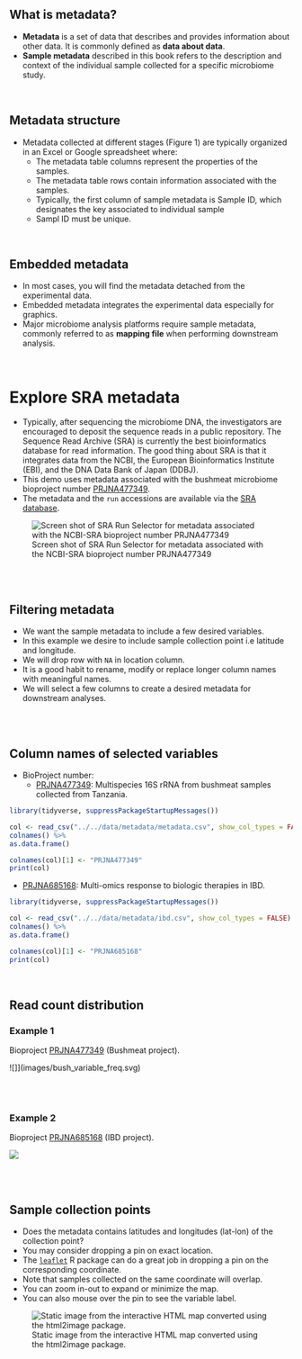<!-- # General Overview -->
## What is metadata?
* <b>Metadata</b> is a set of data that describes and provides information about other data. It is commonly defined as **data about data**.
* **Sample metadata** described in this book refers to the description and context of the individual sample collected for a specific microbiome study.

<br>

## Metadata structure
* Metadata collected at different stages (Figure 1) are typically organized in an Excel or Google spreadsheet where:
  * The metadata table columns represent the properties of the samples.
  * The metadata table rows contain information associated with the samples.
  * Typically, the first column of sample metadata is Sample ID, which designates the key associated to individual sample
  * Sampl ID must be unique.

<br>

## Embedded metadata
* In most cases, you will find the metadata detached from the experimental data.
* Embedded metadata integrates the experimental data especially for graphics.
* Major microbiome analysis platforms require sample metadata, commonly referred to as **mapping file** when performing downstream analysis.

<br>

# Explore SRA metadata
- Typically, after sequencing the microbiome DNA, the investigators are encouraged to deposit the sequence reads in a public repository. The Sequence Read Archive (SRA) is currently the best bioinformatics database for read information. The good thing about SRA is that it integrates data from the NCBI, the European Bioinformatics Institute (EBI), and the DNA Data Bank of Japan (DDBJ).
- This demo uses metadata associated with the bushmeat microbiome bioproject number [PRJNA477349](https://www.ncbi.nlm.nih.gov/sra?linkname=bioproject_sra_all&from_uid=477349).
- The metadata and the `run` accessions are available via the [SRA database](https://www.ncbi.nlm.nih.gov/Traces/study/?WebEnv=MCID_63d94ddd2805b915ba189567&query_key=1&GALAXY_URL=https%3A%2F%2Fusegalaxy.org%2Ftool_runner%3Ftool_id%3Dsra_source).

![Screen shot of SRA Run Selector for metadata associated with the NCBI-SRA bioproject number PRJNA477349](images/sra_run_selector.png)

<br><br>

## Filtering metadata
- We want the sample metadata to include a few desired variables. 
- In this example we desire to include sample collection point i.e latitude and longitude. 
- We will drop row with `NA` in location column.
- It is a good habit to rename, modify or replace longer column names with meaningful names.
- We will select a few columns to create a desired metadata for downstream analyses.

<br><br>

## Column names of selected variables
- BioProject number:
  - [PRJNA477349](https://www.ncbi.nlm.nih.gov/sra/?term=PRJNA477349): Multispecies 16S rRNA from bushmeat samples collected from Tanzania.
  
```r
library(tidyverse, suppressPackageStartupMessages())

col <- read_csv("../../data/metadata/metadata.csv", show_col_types = FALSE) %>% 
colnames() %>% 
as.data.frame()

colnames(col)[1] <- "PRJNA477349"
print(col)
```


  - [PRJNA685168](https://www.ncbi.nlm.nih.gov/sra/?term=PRJNA685168): Multi-omics response to biologic therapies in IBD.

```r
library(tidyverse, suppressPackageStartupMessages())

col <- read_csv("../../data/metadata/ibd.csv", show_col_types = FALSE) %>% 
colnames() %>% 
as.data.frame()

colnames(col)[1] <- "PRJNA685168"
print(col)
```

<br>

## Read count distribution

### Example 1
Bioproject [PRJNA477349](https://www.ncbi.nlm.nih.gov/sra/?term=PRJNA477349) (Bushmeat project).

![]](images/bush_variable_freq.svg)

<br><br>

### Example 2
Bioproject [PRJNA685168](https://www.ncbi.nlm.nih.gov/sra/?term=PRJNA685168) (IBD project).

![](images/ibd_variable_freq.svg)

<br><br>

## Sample collection points
- Does the metadata contains latitudes and longitudes (lat-lon) of the collection point? 
- You may consider dropping a pin on exact location. 
- The [`leaflet`](https://rstudio.github.io/leaflet/) R package can do a great job in dropping a pin on the corresponding coordinate. 
- Note that samples collected on the same coordinate will overlap. 
- You can zoom in-out to expand or minimize the map. 
- You can also mouse over the pin to see the variable label. 

![Static image from the interactive HTML map converted using the html2image package.](images/sample_gps.png)